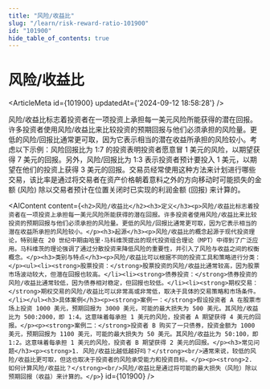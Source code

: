 ```yaml
---
title: "风险/收益比"
slug: "/learn/risk-reward-ratio-101900"
id: "101900"
hide_table_of_contents: true
---
```



# 风险/收益比

<ArticleMeta id={101900} updatedAt={'2024-09-12 18:58:28'} />
<div className='border-solid border-b border-t-0 my-4 border-[var(--ifm-color-gray-300)]' />

风险/收益比标志着投资者在一项投资上承担每一美元风险所能获得的潜在回报。许多投资者使用风险/收益比来比较投资的预期回报与他们必须承担的风险量。更低的风险/回报比通常更可取，因为它表示相当的潜在收益所承担的风险较小。考虑以下示例：风险回报比为 1:7 的投资表明投资者愿意冒 1 美元的风险，以期望获得 7 美元的回报。另外，风险/回报比为 1:3 表示投资者预计要投入 1 美元，以期望在他们的投资上获得 3 美元的回报。交易员经常使用这种方法来计划进行哪些交易，该比率是通过将交易者在资产价格朝着意料之外的方向移动时可能损失的金额 (风险) 除以交易者预计在位置关闭时已实现的利润金额 (回报) 来计算的。

<AIContent content={`<h2>风险/收益比</h2><h3>定义</h3><p>风险/收益比标志着投资者在一项投资上承担每一美元风险所能获得的潜在回报。许多投资者使用风险/收益比来比较投资的预期回报与他们必须承担的风险量。更低的风险/回报比通常更可取，因为它表示相当的潜在收益所承担的风险较小。</p><h3>起源</h3><p>风险/收益比的概念起源于现代投资理论，特别是在 20 世纪中期由哈里·马科维茨提出的现代投资组合理论（MPT）中得到了广泛应用。马科维茨的理论强调了通过分散投资来降低风险的重要性，并引入了风险与收益之间的权衡概念。</p><h3>类别与特点</h3><p>风险/收益比可以根据不同的投资工具和策略进行分类：</p><ul><li><strong>股票投资：</strong>股票投资的风险/收益比通常较高，因为股票市场波动较大，但潜在回报也较高。</li><li><strong>债券投资：</strong>债券投资的风险/收益比通常较低，因为债券相对稳定，但回报也较低。</li><li><strong>期权交易：</strong>期权交易的风险/收益比可以非常高或非常低，取决于具体的交易策略和市场条件。</li></ul><h3>具体案例</h3><p><strong>案例一：</strong>假设投资者 A 在股票市场上投资 1000 美元，预期回报为 3000 美元，可能的最大损失为 500 美元。其风险/收益比为 500:2000，即 1:4。这意味着每承担 1 美元的风险，投资者 A 期望获得 4 美元的回报。</p><p><strong>案例二：</strong>投资者 B 购买了一只债券，投资金额为 1000 美元，预期回报为 1100 美元，可能的最大损失为 50 美元。其风险/收益比为 50:100，即 1:2。这意味着每承担 1 美元的风险，投资者 B 期望获得 2 美元的回报。</p><h3>常见问题</h3><p><strong>1. 风险/收益比越低越好吗？</strong><br/>通常来说，较低的风险/收益比更可取，但这也取决于投资者的风险承受能力和投资目标。</p><p><strong>2. 如何计算风险/收益比？</strong><br/>风险/收益比是通过将可能的最大损失（风险）除以预期回报（收益）来计算的。</p>`} id={101900} />
